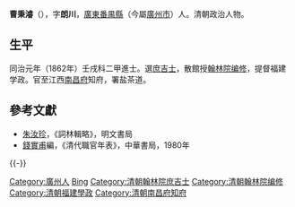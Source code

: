 '''曹秉濬'''（{{bd|？||？|catIdx=Cao曹}}），字'''朗川'''，[[廣東|廣東]][[番禺縣|番禺縣]]（今屬[[廣州市|廣州市]]）人。清朝政治人物。

== 生平 ==
同治元年（1862年）壬戌科二甲進士。選[[庶吉士|庶吉士]]，散館授[[翰林院|翰林院]][[编修|编修]]，提督福建学政。官至江西[[南昌府|南昌府]]知府，署盐茶道。

==參考文獻==
*[[朱汝珍|朱汝珍]]，《詞林輯略》，明文書局
*[[錢實甫|錢實甫]]編，《清代職官年表》，中華書局，1980年

{{-}}
{{start box}}
{{s-off}}
{{s-before|[[章鋆|章鋆]]}}
{{s-title|[[清朝福建學政列表|提督福建學政]]|<small>同治三年八月廿一己丑（1864年9月21日）任</small>}}
{{s-after|[[邵亨豫|邵亨豫]]}}
{{end box}}

{{同治元年壬戌科殿試金榜}}

{{Authority control}}

{{DEFAULTSORT:Cao曹}}
[[Category:廣州人|Category:廣州人]]
[[Category:曹姓|Bing]]
[[Category:清朝翰林院庶吉士|Category:清朝翰林院庶吉士]]
[[Category:清朝翰林院编修|Category:清朝翰林院编修]]
[[Category:清朝福建學政|Category:清朝福建學政]]
[[Category:清朝南昌府知府|Category:清朝南昌府知府]]